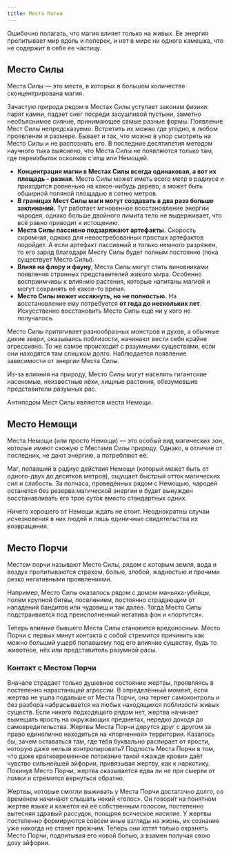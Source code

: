 ```yaml
---
title: Места Магии
---
```



<ButtonCover src="pic.jpg" title="Ветви Магии" author="Dominik Mayer" authorHref="https://www.artstation.com/dtmayer" />
<BlockquoteBox attention>
    Ошибочно полагать, что магия влияет только на живых. Ее энергия пропитывает мир вдоль и поперек, и нет в мире ни одного камешка, что не содержит в себе ее частицу.
</BlockquoteBox>

## Место Силы
Места Силы — это места, в которых в большом количестве сконцентрирована магия.

Зачастую природа рядом в Местах Силы уступает законам физики: парят камни, падает снег посреди засушливой пустыни, заметно необъяснимое сияние, принимающее самые разные формы.
Появление Мест Силы непредсказуемо. Встретить их можно где угодно, в любом проявлении и размере. Бывает и так, что можно в упор смотреть на Место Силы и не распознать его. В последние десятилетия методом научного тыка выяснено, что Места Силы не появляются только там, где переизбыток осколков с'итш или Немощей.

* **Концентрация магии в Местах Силы всегда одинаковая, а вот их площадь - разная.** Место Силы может иметь всего метр в радиусе и приходится ровненько на какое-нибудь дерево, а может быть обширной поляной площадью в сотню метров.
* **В границах Мест Силы маги могут создавать в два раза больше заклинаний.** Тут работает мгновенное восстановление энергии чародея, однако больше двойного лимита тело не выдерживает, что всё равно приводит к истощению.
* **Места Силы пассивно подзаряжают артефакты.** Скорость скромная, однако для невостребованных простых артефактов подойдет. А если артефакт пассивный и только немного разряжен, то его заряд благодаря Месту Силы будет полным постоянно (пока существует Место Силы).
* **Влияя на флору и фауну**, Места Силы могут стать виновниками появления странных представителей живого мира. Особенно восприимчивы к влиянию растения, которые напитаны магией и могут сохранять её какое-то время.
* **Место Силы может иссякнуть, но не полностью.** На восстановление ему потребуется **от года до нескольких лет**. Искусственно восстановить Место Силы ещё ни у кого не получалось.

Место Силы притягивает разнообразных монстров и духов, а обычные дикие звери, оказываясь поблизости, начинают вести себя крайне агрессивно. То же самое происходит с разумными существами, если они находятся там слишком долго. Наблюдается появление зависимости от энергии Места Силы.

Из-за влияния на природу, Место Силы могут населять гигантские насекомые, неизвестные нёхи, хищные растения, обезумевшие представители разумных рас.

Антиподом Мест Силы являются места Немощи.

## Место Немощи
Места Немощи (или просто Немощи) — это особый вид магических зон, которые имеют схожую с Местами Силы природу. Однако, в отличие от последних, не дают энергию, а потребляют её.

Маг, попавший в радиус действия Немощи (который может быть от одного-двух до десятков метров), ощущает быстрый отток магических сил и слабость. За полчаса, проведённых рядом с Немощью, чародей останется без резерва магической энергии и будет вынужден восстанавливать его трое суток вместо стандартных одних.

Ничего хорошего от Немощи ждать не стоит. Неоднократны случаи исчезновения в них людей и лишь единичные свидетельства их возвращения.

## Место Порчи
Местом порчи называют Место Силы, рядом с которым земля, вода и воздух пропитываются страхом, болью, злобой, жадностью и прочими резко негативными проявлениями.

Например, Место Силы оказалось рядом с домом маньяка-убийцы, полем крупной битвы, поселением, постоянно страдающим от нападений бандитов или чудовищ и так далее. Тогда Место Силы подстраивается под преисполненный негатива фон и «портится».

Теперь влияние бывшего Места Силы становится вредоносным. Место Порчи с первых минут контакта с собой стремится причинить как можно больший ущерб попавшему под его влияние существу, будь то животное, нёх или представитель разумной расы.

### Контакт с Местом Порчи
Вначале страдает только душевное состояние жертвы, проявляясь в постепенно нарастающей агрессии. В определённый момент, если жертва не ушла подальше от Места Порчи, она теряет самоконтроль и без разбора набрасывается на любых находящихся поблизости живых существ. Если никого подходящего рядом нет, жертва начинает вымещать ярость на окружающих предметах, нередко доходя до самовредительства. Жертвы Места Порчи дерутся друг с другом за право единолично находиться на «порченной» территории. Казалось бы, зачем оставаться там, где тебя буквально распирает от ярости, которую даже нельзя контролировать? Подлость Места Порчи в том, что даже кратковременное потакание такой «жажде крови» даёт чувство сильнейшей эйфории, привязывая жертву, как к наркотику. Покинув Место Порчи, жертва оказывается едва ли не при смерти от ломки и стремится вернуться обратно.

Жертвы, которые смогли выживать у Места Порчи достаточно долго, со временем начинают слышать некий «голос». Он говорит на понятном жертве языке и кажется ей её собственным голосом, постепенно вытесняя здравый рассудок, поощряя всяческое насилие. У жертвы постепенно формируются совсем иные взгляды на жизнь, их сознание уже никогда не станет прежним. Теперь они хотят только охранять Место Порчи, подпитывая его новой болью, а взамен получая свою дозу эйфории.